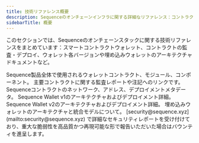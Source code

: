 ```yaml
---
title: 技術リファレンス概要
description: Sequenceのオンチェーンインフラに関する詳細なリファレンス：コントラクト、監査、デプロイ、各バージョンのウォレットアーキテクチャなど。
sidebarTitle: 概要
---
```


このセクションでは、Sequenceのオンチェーンスタックに関する技術リファレンスをまとめています：スマートコントラクトウォレット、コントラクトの監査・デプロイ、ウォレット各バージョンや埋め込みウォレットのアーキテクチャドキュメントなど。

<CardGroup>
  <Card title="Sequence スマートコントラクト" href="/solutions/technical-references/smart-contract-wallets">
    Sequence製品全体で使用されるウォレットコントラクト、モジュール、コンポーネント。
  </Card>

  <Card title="コントラクト監査" href="/solutions/technical-references/contract-deployment">
    主要コントラクトに関する監査レポートや注記へのリンクです。
  </Card>

  <Card title="コントラクトのデプロイ" href="/solutions/technical-references/contract-deployment">
    Sequenceコントラクトのネットワーク、アドレス、デプロイメントメタデータ。
  </Card>

  <Card title="Sequence Wallet v1" href="/solutions/technical-references/architecture/v1/deploy">
    Sequence Wallet v1のアーキテクチャおよびデプロイメント詳細。
  </Card>

  <Card title="Sequence Wallet v2" href="/solutions/technical-references/architecture/v2/deploy">
    Sequence Wallet v2のアーキテクチャおよびデプロイメント詳細。
  </Card>

  <Card title="埋め込みウォレットのアーキテクチャ" href="/solutions/technical-references/architecture/embedded-wallets/overview">
    埋め込みウォレットのアーキテクチャと統合モデルについて。
  </Card>
</CardGroup>

<Note>
  [security@sequence.xyz](mailto:security@sequence.xyz) で詳細なセキュリティレポートを受け付けており、重大な脆弱性を高品質かつ再現可能な形で報告いただいた場合はバウンティを進呈します。
</Note>